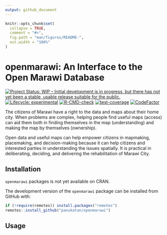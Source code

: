```yaml
---
output: github_document
---
```


<!-- README.md is generated from README.Rmd. Please edit that file -->

```r
knitr::opts_chunk$set(
  collapse = TRUE,
  comment = "#>",
  fig.path = "man/figures/README-",
  out.width = "100%"
)
```

# openmarawi: An Interface to the Open Marawi Database

<!-- badges: start -->
[![Project Status: WIP – Initial development is in progress, but there has not yet been a stable, usable release suitable for the public.](https://www.repostatus.org/badges/latest/wip.svg)](https://www.repostatus.org/#wip)
[![Lifecycle: experimental](https://img.shields.io/badge/lifecycle-experimental-orange.svg)](https://lifecycle.r-lib.org/articles/stages.html#experimental)
[![R-CMD-check](https://github.com/panukatan/openmarawi/workflows/R-CMD-check/badge.svg)](https://github.com/panukatan/openmarawi/actions)
[![test-coverage](https://github.com/panukatan/openmarawi/actions/workflows/test-coverage.yaml/badge.svg)](https://github.com/panukatan/openmarawi/actions/workflows/test-coverage.yaml)
[![CodeFactor](https://www.codefactor.io/repository/github/panukatan/openmarawi/badge)](https://www.codefactor.io/repository/github/panukatan/openmarawi)
<!-- badges: end -->

The citizens of Marawi have a right to the data and maps about their home city. When problems are complex, helping people find useful maps (access) can aid them both in finding themselves in the map (understanding) and making the map by themselves (ownership).
 
Open data and useful maps can help empower citizens in mapmaking, placemaking, and decision-making because it can help citizens and interested parties in understanding the issues spatially. It is practical in deliberating, deciding, and delivering the rehabilitation of Marawi City.

## Installation

<!---
You can install the released version of openmarawi from [CRAN](https://CRAN.R-project.org) with:

``` r
install.packages("openmarawi")
```
--->

`openmarawi` packages is not yet available on CRAN.

The development version of the `openmarawi` package can be installed from GitHub with:

```r
if (!require(remotes)) install.packages("remotes")
remotes::install_github("panukatan/openmarawi")
```

## Usage
